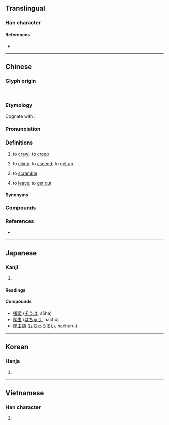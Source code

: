 {{character info}}
==Translingual==

===Han character===
{{Han char|rn=87|rad=爪|as=04|sn=8|four=77231|canj=HOAU|ids=⿺爪巴}}

====References====
* {{Han ref|kx=0688.320|dkj=19662|dj=1101.210|hdz=32031.050|uh=722C|ud=29228|bh=AAA6|bd=43686}}

----

==Chinese==
{{zh-forms}}

===Glyph origin===
{{Han etym}}
{{Han compound|爪|巴|ls=psc|c1=s|c2=p}}.

===Etymology===
Cognate with {{och-l|匍}}.

===Pronunciation===
{{zh-pron
|m=pá
|m-s=ba1
|c=paa4
|h=pfs=phà
|md=bà̤
|mn=xm,qz,tw,sg:pê/zz:pêe/pâ/ml:phâ
|mn_note=pê/pêe - vernacular; pâ/phâ - literary
|mn-t=bê5
|w=3bo
|ma=y
|mc=y
|oc=y
|cat=v
}}

===Definitions===
{{zh-hanzi}}

# to [[crawl]]; to [[creep]]
#: {{zh-x|我們 的 寶寶 剛 開始 會 爬。|Our baby is just starting to '''crawl'''.}}
#: {{zh-x|狗 爬 到 汽車 下 藏 著[着]{zhe}。|The dog '''crept''' under the car to hide.}}
# to [[climb]]; to [[ascend]]; to [[get up]]
#: {{zh-x|爬山|to climb a mountain}}
#: {{zh-x|猴子{zi} 爬 上 了 樹。|The monkey '''climbed''' up a tree.}}
# to [[scramble]]
# {{lb|zh|Sichuan|or|internet slang|derogatory|or|self-deprecating}} to [[leave]]; to [[get out]]
#: {{zh-x|給 老子{zi} 爬 ！|Get out of my face!}}

====Synonyms====
{{zh-syn-saurus|滾蛋}}

===Compounds===
{{zh-der|仰爬|叉爬子|吃裡爬外|搔背爬|攀爬|櫛垢爬癢|爬上爬下|爬下|爬出|爬升|爬坡|爬孤棚|爬山|爬山虎|爬山調|爬拉|爬推|爬格子|爬梳|爬梳剔抉|爬樹|爬櫛|爬沙|爬泳|爬灰|爬牆虎|爬犁|爬癢|爬竿|爬羅|爬羅剔抉|爬耳搔腮|爬船|爬蟲|爬行|爬行動物|爬蹉|爬高枝兒|繃爬吊拷|跪爬|連爬帶滾|連跌帶爬|順竿兒爬|爬樓}}

===References===
* {{R:yue:Hanzi}}

{{zh-cat|Beginning}}

----

==Japanese==

===Kanji===
{{ja-kanji|grade=9|rs=爪04}}

# {{rfdef|ja|sort=爪04}}

====Readings====
{{ja-readings
|goon=べ
|kanon=は
|kun=か-く
}}

====Compounds====
{{der-top}}
* [[掻爬]] ([[そうは]], sōha)
* [[爬虫]] ([[はちゅう]], hachū)
* [[爬虫類]] ([[はちゅうるい]], hachūrui)
{{der-bottom}}

----

==Korean==

===Hanja===
{{ko-hanja|hangeul=파|eumhun=}}

# {{rfdef|ko|sort=爪04}}

----

==Vietnamese==

===Han character===
{{vi-readings|reading=ba, bò, bà, bà|rs=爪04}}

# {{rfdef|vi|sort=爪04}}